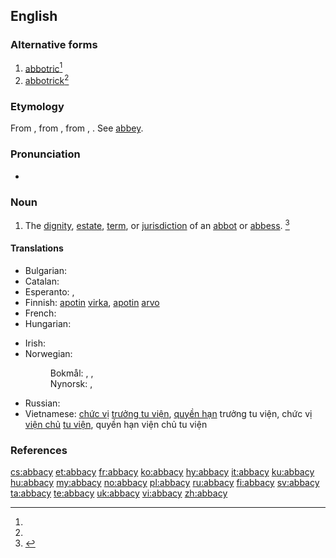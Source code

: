 ==English==

===Alternative forms===
# [[abbotric]]<ref name=SOED/>
# [[abbotrick]]<ref name=SOED/>

===Etymology===
From {{etyl|enm|en}} {{term|abbatie|lang=enm}}, from {{etyl|LL|en}} {{term|abbatia|lang=la}}, from {{term|abbas|lang=la}}, {{term|abbatis|lang=la||abbot}}. See [[abbey]].

===Pronunciation===
* {{a|US}} {{IPA|/ˈæb.ə.si/}}

===Noun===
{{en-noun|abbacies}}

# The [[dignity]], [[estate]], [[term]], or [[jurisdiction]] of an [[abbot]] or [[abbess]]. {{defdate|First attested around 1350 to 1470.}}<ref name=SOED>{{reference-book | last =| first = | authorlink =  | coauthors =  | editor =Brown, Lesley  | others =  | title = The Shorter Oxford English Dictionary | origdate =  | origyear = 1933| origmonth =  | url =  | format =  | accessdate =  | accessyear =  | accessmonth =  | edition = 5th | date =  | year =2003| month =  | publisher =Oxford University Press  | location =Oxford, UK | language =  | id =  | doi = | isbn =978-0-19-860575-7 | lccn = | ol = | pages =3| chapter =  | chapterurl =  | quote =}}</ref>

====Translations====
{{trans-top|dignity, estate, or jurisdiction of an abbot}}
* Bulgarian: {{t+|bg|абатство|n|tr=abátstvo}}
* Catalan: {{t+|ca|abadia|f}}
* Esperanto: {{t-|eo|abateco}}, {{t-|eo|abata jurisdikcio}}
* Finnish: [[apotti|apotin]] [[virka]], [[apotti|apotin]] [[arvo]]
* French: {{t+|fr|abbatiat|m}}
* Hungarian: {{t+|hu|apátság}}
{{trans-mid}}
* Irish: {{t-|ga|abacht|f}}
* Norwegian:
*: Bokmål: {{t-|no|abbeddømme}}, {{t-|no|abbedgjeld}}, {{t-|no|abbedverdighet}}
*: Nynorsk: {{t-|nn|abbeddømme}}, {{t-|nn|abbedgjeld}}
* Russian: {{t-|ru|абба́тство|sc=Cyrl|n|tr=abbátstvo}}
* Vietnamese: [[chức vị]] [[trưởng tu viện]], [[quyền hạn]] trưởng tu viện, chức vị [[viện chủ]] [[tu viện]], quyền hạn viện chủ tu viện
{{trans-bottom}}

===References===
<references/>

[[cs:abbacy]]
[[et:abbacy]]
[[fr:abbacy]]
[[ko:abbacy]]
[[hy:abbacy]]
[[it:abbacy]]
[[ku:abbacy]]
[[hu:abbacy]]
[[my:abbacy]]
[[no:abbacy]]
[[pl:abbacy]]
[[ru:abbacy]]
[[fi:abbacy]]
[[sv:abbacy]]
[[ta:abbacy]]
[[te:abbacy]]
[[uk:abbacy]]
[[vi:abbacy]]
[[zh:abbacy]]